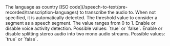 <ParamField query="language" type="string" default="none">
    The language as country [ISO code](/speech-to-text/pre-recorded/transcription-languages) to transcribe the audio to. When not specified, it is automatically detected.
</ParamField>

<ParamField query="noSpeechThreshold" type="float" default="0.5">
    The threshold value to consider a segment as a speech segment. The value ranges from 0 to 1.
</ParamField>

<ParamField query="vad" type="bool" default="true">
    Enable or disable voice activity detection. Possible values: `true` or `false`.
</ParamField>

<ParamField query="splitStereo" type="bool" default="false">
    Enable or disable splitting stereo audio into two mono audio streams. Possible values: `true` or `false`.
</ParamField>
